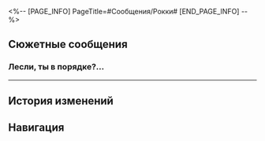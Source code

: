 <%-- [PAGE_INFO]
PageTitle=#Сообщения/Рокки#
[END_PAGE_INFO] --%>
{{Сообщение Инфобокс
|id          = 5
|Изображение = НИП Рокки Иконка.png
|Тип         = НИП
|Отправитель = Рокки
|Описание    = Лесли, ты свет моей жизни.
|Фракция     = Космическая станция «Герта»
}}

==Сюжетные сообщения==
===Лесли, ты в порядке?...===
{{Сообщения
|условие_получения = 
|текст =
:'''Рокки:''' Лесли, ты в порядке? Почему не отвечаешь на мои сообщения?
:{Выбор} Кто такая Лесли?
::'''(Первопроходец):''' Кто такая Лесли?
:{Выбор} Вы не туда попали.
::'''(Первопроходец):''' Вы не туда попали.
:{Выбор} Я (Первопроходец).
::'''(Первопроходец):''' Я (Первопроходец).
:'''Рокки:''' Извините. В любом случае передай Лесли от меня, когда встретишься с ней, что Рокки будет ждать на «Герте».
:{Выбор} Так кто такая Лесли?
:'''(Первопроходец):''' Так кто такая Лесли?
:{Выбор} ???
:'''(Первопроходец):''' ???
;{Принятая миссия: Письмо тусклой звезде}
}}
----

==История изменений==
{{История изменений|2.7}}

==Навигация==
{{Сообщения Навбокс}}